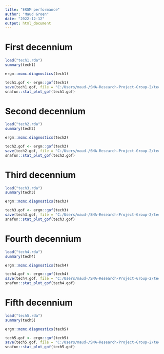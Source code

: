 ```yaml
---
title: "ERGM performance"
author: "Maud Groen"
date: "2022-12-12"
output: html_document
---
```


# First decennium
```r
load("tech1.rda")
summary(tech1)
```

```r
ergm::mcmc.diagnostics(tech1)
```

```r
tech1.gof <- ergm::gof(tech1)
save(tech1.gof, file = "C:/Users/maud-/SNA-Research-Project-Group-2/tech1gof.rda")
snafun::stat_plot_gof(tech1.gof)
```

# Second decennium
```r
load("tech2.rda")
summary(tech2)
```

```r
ergm::mcmc.diagnostics(tech2)
```

```r
tech2.gof <- ergm::gof(tech2)
save(tech2.gof, file = "C:/Users/maud-/SNA-Research-Project-Group-2/tech2gof.rda")
snafun::stat_plot_gof(tech2.gof)
```

# Third decennium
```r
load("tech3.rda")
summary(tech3)
```

```r
ergm::mcmc.diagnostics(tech3)
```

```r
tech3.gof <- ergm::gof(tech3)
save(tech3.gof, file = "C:/Users/maud-/SNA-Research-Project-Group-2/tech3gof.rda")
snafun::stat_plot_gof(tech3.gof)
```

# Fourth decennium
```r
load("tech4.rda")
summary(tech4)
```

```r
ergm::mcmc.diagnostics(tech4)
```

```r
tech4.gof <- ergm::gof(tech4)
save(tech4.gof, file = "C:/Users/maud-/SNA-Research-Project-Group-2/tech4gof.rda")
snafun::stat_plot_gof(tech4.gof)
```

# Fifth decennium
```r
load("tech5.rda")
summary(tech5)
```

```r
ergm::mcmc.diagnostics(tech5)
```

```r
tech5.gof <- ergm::gof(tech5)
save(tech5.gof, file = "C:/Users/maud-/SNA-Research-Project-Group-2/tech5gof.rda")
snafun::stat_plot_gof(tech5.gof)
```
